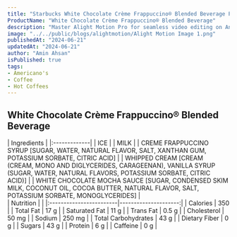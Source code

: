 ```yaml
---
title: "Starbucks White Chocolate Crème Frappuccino® Blended Beverage Price & Calories"
ProductName: "White Chocolate Crème Frappuccino® Blended Beverage" 
description: "Master Alight Motion Pro for seamless video editing on Android, iOS, and Tablets with our ultimate guide, unlocking advanced features and elevating your skills in 2024!"
image: "../../public/blogs/alightmotion/Alight Motion Image 1.png"
publishedAt: "2024-06-21"
updatedAt: "2024-06-21"
author: "Amin Ahsan"
isPublished: true
tags:
- Americano's                
- Coffee
- Hot Coffees   
---
```



## White Chocolate Crème Frappuccino® Blended Beverage
 
  
<div className="tables-container">
  <div className="table-wrapper">
    | Ingredients  |  
    |:-------------|
    | ICE          |       
    | MILK         |       
    | CREME FRAPPUCCINO SYRUP [SUGAR, WATER, NATURAL FLAVOR, SALT, XANTHAN GUM, POTASSIUM SORBATE, CITRIC ACID]         |       
    | WHIPPED CREAM [CREAM (CREAM, MONO AND DIGLYCERIDES, CARAGEENAN), VANILLA SYRUP (SUGAR, WATER, NATURAL FLAVORS, POTASSIUM SORBATE, CITRIC ACID)]         |       
    | WHITE CHOCOLATE MOCHA SAUCE [SUGAR, CONDENSED SKIM MILK, COCONUT OIL, COCOA BUTTER, NATURAL FLAVOR, SALT, POTASSIUM SORBATE, MONOGLYCERIDES]         |       
  </div>
  <div className="table-wrapper">
    | Nutrition               |                      |  
    |:------------------------|---------------------:|
    | Calories                | 350                  |
    | Total Fat               | 17 g                 |
    | Saturated Fat           | 11 g                 |
    | Trans Fat               | 0.5 g                |
    | Cholesterol             | 50 mg                |
    | Sodium                  | 250 mg               |
    | Total Carbohydrates     | 43 g                 |
    | Dietary Fiber           | 0 g                  |
    | Sugars                  | 43 g                 |
    | Protein                 | 6 g                  |
    | Caffeine                | 0 g                 |
  </div>
</div>
<style jsx>{`
  .tables-container {
    display: flex;
    flex-direction: row;
    gap: 30px;
  }
  .table-wrapper {
    width: 500px; /* Adjust as needed */
  }
  @media (max-width: 768px) {
    .tables-container {
      flex-direction: column;
      gap: 0px; /* Adjust as needed */
    }
    .table-wrapper {
      width: 100%; /* Adjust as needed */
    }
  }
`}</style>
